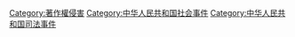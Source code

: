 [[Category:著作權侵害|Category:著作權侵害]]
[[Category:中华人民共和国社会事件|Category:中华人民共和国社会事件]]
[[Category:中华人民共和国司法事件|Category:中华人民共和国司法事件]]